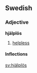 ==Swedish==
===Adjective===
'''hjälplös'''

# [[helpless]]

====Inflections====
{{sv-adj|hjälplös|hjälplöst|hjälplöse|hjälplösa|hjälplösare|hjälplösaste|hjälplösaste|hjälplösast}}

[[sv:hjälplös]]